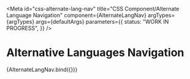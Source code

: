 <!-- @license CC0-1.0 -->


<Meta
  id="css-alternate-lang-nav"
  title="CSS Component/Alternate Language Navigation"
  component={AlternateLangNav}
  argTypes={argTypes}
  args={defaultArgs}
  parameters={{
    status: "WORK IN PROGRESS",
  }}
/>

# Alternative Languages Navigation

<Canvas>
  <Story name="Default" args={exampleArgs}>
    {AlternateLangNav.bind({})}
  </Story>
</Canvas>

<ArgsTable story="Default" />
